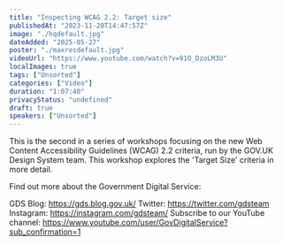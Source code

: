 ```yaml
---
title: "Inspecting WCAG 2.2: Target size"
publishedAt: "2023-11-20T14:47:57Z"
image: "./hqdefault.jpg"
dateAdded: "2025-05-27"
poster: "./maxresdefault.jpg"
videoUrl: "https://www.youtube.com/watch?v=91O_DzoLM3U"
localImages: true
tags: ["Unsorted"]
categories: ["Video"]
duration: "1:07:40"
privacyStatus: "undefined"
draft: true
speakers: ["Unsorted"]
---
```

This is the second in a series of workshops focusing on the new Web Content Accessibility Guidelines (WCAG) 2.2 criteria, run by the GOV.UK Design System team. This workshop explores the 'Target Size' criteria in more detail.

Find out more about the Government Digital Service:

GDS Blog: https://gds.blog.gov.uk/
Twitter: https://twitter.com/gdsteam 
Instagram: https://instagram.com/gdsteam/ 
Subscribe to our YouTube channel: 
https://www.youtube.com/user/GovDigitalService?sub_confirmation=1
